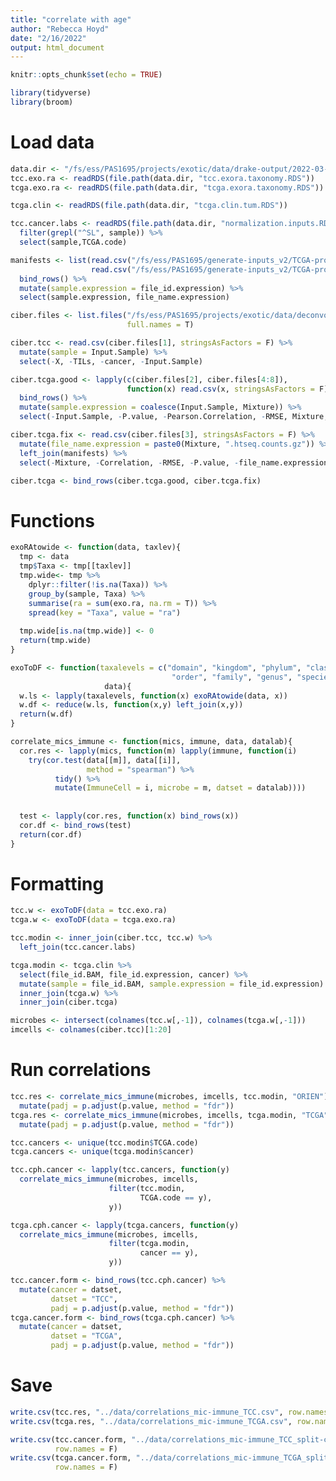 ```yaml
---
title: "correlate with age"
author: "Rebecca Hoyd"
date: "2/16/2022"
output: html_document
---
```


```r
knitr::opts_chunk$set(echo = TRUE)

library(tidyverse)
library(broom)
```

# Load data

```r
data.dir <- "/fs/ess/PAS1695/projects/exotic/data/drake-output/2022-03-08"
tcc.exo.ra <- readRDS(file.path(data.dir, "tcc.exora.taxonomy.RDS"))
tcga.exo.ra <- readRDS(file.path(data.dir, "tcga.exora.taxonomy.RDS"))

tcga.clin <- readRDS(file.path(data.dir, "tcga.clin.tum.RDS"))

tcc.cancer.labs <- readRDS(file.path(data.dir, "normalization.inputs.RDS"))[[2]] %>%
  filter(grepl("^SL", sample)) %>%
  select(sample,TCGA.code)

manifests <- list(read.csv("/fs/ess/PAS1695/generate-inputs_v2/TCGA-processing/data/COAD/manifest.csv"),
                  read.csv("/fs/ess/PAS1695/generate-inputs_v2/TCGA-processing/data/READ/manifest.csv")) %>%
  bind_rows() %>%
  mutate(sample.expression = file_id.expression) %>%
  select(sample.expression, file_name.expression)
```

```r
ciber.files <- list.files("/fs/ess/PAS1695/projects/exotic/data/deconvolutions",
                          full.names = T)

ciber.tcc <- read.csv(ciber.files[1], stringsAsFactors = F) %>%
  mutate(sample = Input.Sample) %>%
  select(-X, -TILs, -cancer, -Input.Sample) 

ciber.tcga.good <- lapply(c(ciber.files[2], ciber.files[4:8]),
                          function(x) read.csv(x, stringsAsFactors = F)) %>%
  bind_rows() %>%
  mutate(sample.expression = coalesce(Input.Sample, Mixture)) %>%
  select(-Input.Sample, -P.value, -Pearson.Correlation, -RMSE, Mixture, -Correlation)

ciber.tcga.fix <- read.csv(ciber.files[3], stringsAsFactors = F) %>%
  mutate(file_name.expression = paste0(Mixture, ".htseq.counts.gz")) %>%
  left_join(manifests) %>%
  select(-Mixture, -Correlation, -RMSE, -P.value, -file_name.expression)

ciber.tcga <- bind_rows(ciber.tcga.good, ciber.tcga.fix)
```

# Functions

```r
exoRAtowide <- function(data, taxlev){
  tmp <- data
  tmp$Taxa <- tmp[[taxlev]]
  tmp.wide<- tmp %>%
    dplyr::filter(!is.na(Taxa)) %>%
    group_by(sample, Taxa) %>%
    summarise(ra = sum(exo.ra, na.rm = T)) %>%
    spread(key = "Taxa", value = "ra")
  
  tmp.wide[is.na(tmp.wide)] <- 0
  return(tmp.wide)
}

exoToDF <- function(taxalevels = c("domain", "kingdom", "phylum", "class", 
                                    "order", "family", "genus", "species"), 
                     data){
  w.ls <- lapply(taxalevels, function(x) exoRAtowide(data, x))
  w.df <- reduce(w.ls, function(x,y) left_join(x,y)) 
  return(w.df)
}
```

```r
correlate_mics_immune <- function(mics, immune, data, datalab){
  cor.res <- lapply(mics, function(m) lapply(immune, function(i)
    try(cor.test(data[[m]], data[[i]],
                 method = "spearman") %>%
          tidy() %>%
          mutate(ImmuneCell = i, microbe = m, datset = datalab))))
  
  
  test <- lapply(cor.res, function(x) bind_rows(x))
  cor.df <- bind_rows(test)
  return(cor.df)
}
```

# Formatting

```r
tcc.w <- exoToDF(data = tcc.exo.ra) 
tcga.w <- exoToDF(data = tcga.exo.ra)
```

```r
tcc.modin <- inner_join(ciber.tcc, tcc.w) %>%
  left_join(tcc.cancer.labs)

tcga.modin <- tcga.clin %>%
  select(file_id.BAM, file_id.expression, cancer) %>%
  mutate(sample = file_id.BAM, sample.expression = file_id.expression) %>%
  inner_join(tcga.w) %>%
  inner_join(ciber.tcga)
```

```r
microbes <- intersect(colnames(tcc.w[,-1]), colnames(tcga.w[,-1]))
imcells <- colnames(ciber.tcc)[1:20]

```

# Run correlations

```r
tcc.res <- correlate_mics_immune(microbes, imcells, tcc.modin, "ORIEN") %>%
  mutate(padj = p.adjust(p.value, method = "fdr"))
tcga.res <- correlate_mics_immune(microbes, imcells, tcga.modin, "TCGA") %>%
  mutate(padj = p.adjust(p.value, method = "fdr"))
```

```r
tcc.cancers <- unique(tcc.modin$TCGA.code)
tcga.cancers <- unique(tcga.modin$cancer)

tcc.cph.cancer <- lapply(tcc.cancers, function(y)
  correlate_mics_immune(microbes, imcells,
                      filter(tcc.modin,
                             TCGA.code == y),
                      y))

tcga.cph.cancer <- lapply(tcga.cancers, function(y) 
  correlate_mics_immune(microbes, imcells,
                      filter(tcga.modin,
                             cancer == y),
                      y))
```

```r
tcc.cancer.form <- bind_rows(tcc.cph.cancer) %>%
  mutate(cancer = datset,
         datset = "TCC",
         padj = p.adjust(p.value, method = "fdr")) 
tcga.cancer.form <- bind_rows(tcga.cph.cancer) %>%
  mutate(cancer = datset,
         datset = "TCGA",
         padj = p.adjust(p.value, method = "fdr")) 
```


# Save

```r
write.csv(tcc.res, "../data/correlations_mic-immune_TCC.csv", row.names = F)
write.csv(tcga.res, "../data/correlations_mic-immune_TCGA.csv", row.names = F)

write.csv(tcc.cancer.form, "../data/correlations_mic-immune_TCC_split-cancer.csv",
          row.names = F)
write.csv(tcga.cancer.form, "../data/correlations_mic-immune_TCGA_split-cancer.csv",
          row.names = F)
```
